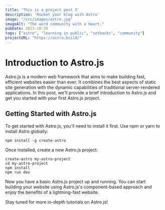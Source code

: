 ```yaml
---
title: 'This is a project post 3'
description: 'Rocket your blog with Astro'
image: "/src/images/astro.jpg"
imageAlt: "The word community with a heart."
pubDate: 2023-10-30
tags: ["astro", "learning in public", "setbacks", "community"]
projectURL: "https://astro.build/"
---
```



# Introduction to Astro.js

Astro.js is a modern web framework that aims to make building fast, efficient websites easier than ever. It combines the best aspects of static site generation with the dynamic capabilities of traditional server-rendered applications. In this post, we'll provide a brief introduction to Astro.js and get you started with your first Astro.js project.

## Getting Started with Astro.js

To get started with Astro.js, you'll need to install it first. Use npm or yarn to install Astro globally:

`npm install -g create-astro` 

Once installed, create a new Astro.js project:

```
create-astro my-astro-project
cd my-astro-project
npm install
npm run dev
```

Now you have a basic Astro.js project up and running. You can start building your website using Astro.js's component-based approach and enjoy the benefits of a lightning-fast website.

Stay tuned for more in-depth tutorials on Astro.js!
